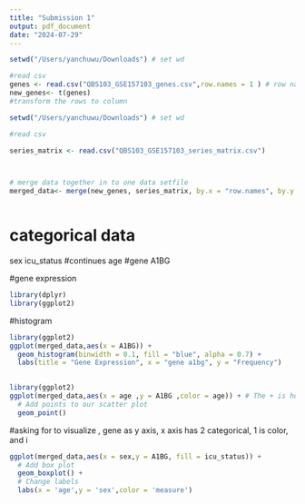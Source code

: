 ```yaml
---
title: "Submission 1"
output: pdf_document
date: "2024-07-29"
---
```

```r
setwd("/Users/yanchuwu/Downloads") # set wd

#read csv
genes <- read.csv("QBS103_GSE157103_genes.csv",row.names = 1 ) # row name are coming from 1st colum of csv
new_genes<- t(genes)
#transform the rows to column
```

```r
setwd("/Users/yanchuwu/Downloads") # set wd

#read csv

series_matrix <- read.csv("QBS103_GSE157103_series_matrix.csv")



# merge data together in to one data setfile
merged_data<- merge(new_genes, series_matrix, by.x = "row.names", by.y = "participant_id", all = TRUE)

```


```r

```

# categorical data
sex
icu_status
#continues
age
#gene
A1BG

#gene expression

```r
library(dplyr)
library(ggplot2)

```

#histogram
```r


library(ggplot2)
ggplot(merged_data,aes(x = A1BG)) + 
  geom_histogram(binwidth = 0.1, fill = "blue", alpha = 0.7) +
  labs(title = "Gene Expression", x = "gene a1bg", y = "Frequency")
  
```


```r

library(ggplot2)
ggplot(merged_data,aes(x = age ,y = A1BG ,color = age)) + # The + is how we communicate to ggplot2 that we aren't done adding elements to the plot
  # Add points to our scatter plot
  geom_point()

```


#asking for to visualize , gene as y axis, x axis has 2 categorical, 1 is color, and i 

```r
ggplot(merged_data,aes(x = sex,y = A1BG, fill = icu_status)) +
  # Add box plot
  geom_boxplot() +
  # Change labels
  labs(x = 'age',y = 'sex',color = 'measure') 

```

